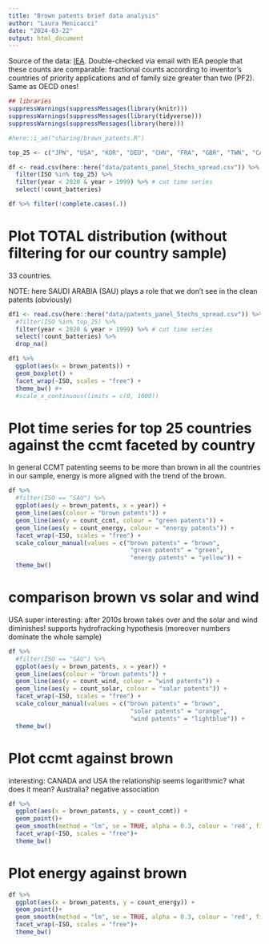```yaml
---
title: "Brown patents brief data analysis"
author: "Laura Menicacci"
date: "2024-03-22"
output: html_document
---
```


Source of the data: [IEA](https://www.iea.org/data-and-statistics/data-tools/energy-technology-patents-data-explorer). Double-checked via email with IEA people that these counts are comparable: fractional counts according to inventor’s countries of priority applications and of family size greater than two (PF2). Same as OECD ones!

```r

## libraries
suppressWarnings(suppressMessages(library(knitr)))
suppressWarnings(suppressMessages(library(tidyverse)))
suppressWarnings(suppressMessages(library(here)))

#here::i_am("sharing/brown_patents.R")

top_25 <- c("JPN", "USA", "KOR", "DEU", "CHN", "FRA", "GBR", "TWN", "CAN", "ITA", "DNK", "NLD", "IND", "AUT", "CHE", "SWE", "ESP", "AUS", "ISR", "BEL", "FIN", "RUS", "NOR", "SGP", "BRA")

df <- read.csv(here::here("data/patents_panel_5techs_spread.csv")) %>% 
  filter(ISO %in% top_25) %>% 
  filter(year < 2020 & year > 1999) %>% # cut time series 
  select(!count_batteries)

df %>% filter(!complete.cases(.))

```

# Plot TOTAL distribution (without filtering for our country sample)

33 countries. 

NOTE: here SAUDI ARABIA (SAU) plays a role that we don't see in the clean patents (obviously)

```r
df1 <- read.csv(here::here("data/patents_panel_5techs_spread.csv")) %>% 
  #filter(ISO %in% top_25) %>% 
  filter(year < 2020 & year > 1999) %>% # cut time series 
  select(!count_batteries) %>% 
  drop_na() 

df1 %>% 
  ggplot(aes(x = brown_patents)) +
  geom_boxplot() +
  facet_wrap(~ISO, scales = "free") +
  theme_bw() #+
  #scale_x_continuous(limits = c(0, 1000))
```


# Plot time series for top 25 countries against the ccmt faceted by country

In general CCMT patenting seems to be more than brown in all the countries in our sample, energy is more aligned with the trend of the brown.  
```r
df %>%
  #filter(ISO == "SAU") %>%
  ggplot(aes(y = brown_patents, x = year)) +
  geom_line(aes(colour = "brown patents")) +
  geom_line(aes(y = count_ccmt, colour = "green patents")) +
  geom_line(aes(y = count_energy, colour = "energy patents")) +
  facet_wrap(~ISO, scales = "free") +
  scale_colour_manual(values = c("brown patents" = "brown", 
                                  "green patents" = "green",
                                  "energy patents" = "yellow")) +
  theme_bw()

```

# comparison brown vs solar and wind 

USA super interesting: after 2010s brown takes over and the solar and wind diminishes! supports hydrofracking hypothesis (moreover numbers dominate the whole sample)
```r
df %>%
  #filter(ISO == "SAU") %>%
  ggplot(aes(y = brown_patents, x = year)) +
  geom_line(aes(colour = "brown patents")) +
  geom_line(aes(y = count_wind, colour = "wind patents")) +
  geom_line(aes(y = count_solar, colour = "solar patents")) +
  facet_wrap(~ISO, scales = "free") +
  scale_colour_manual(values = c("brown patents" = "brown", 
                                  "solar patents" = "orange",
                                  "wind patents" = "lightblue")) +
  theme_bw()

```

# Plot ccmt against brown

interesting: CANADA and USA the relationship seems logarithmic? what does it mean? 
Australia? negative association
```r
df %>% 
  ggplot(aes(x = brown_patents, y = count_ccmt)) +
  geom_point()+
  geom_smooth(method = "lm", se = TRUE, alpha = 0.3, colour = 'red', fill = 'lightgrey') +
  facet_wrap(~ISO, scales = "free")+
  theme_bw()
```

# Plot energy against brown

```r
df %>% 
  ggplot(aes(x = brown_patents, y = count_energy)) +
  geom_point()+
  geom_smooth(method = "lm", se = TRUE, alpha = 0.3, colour = 'red', fill = 'lightgrey') +
  facet_wrap(~ISO, scales = "free")+
  theme_bw()

```
 
 